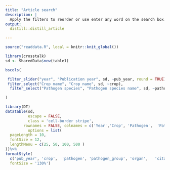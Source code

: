```yaml
---
title: "Article search"
description: |
  Apply the filters to reorder or use enter any word on the search box. The link icon will direct you to the publiser website to get the full article.
output:
  distill::distill_article

---
```



```r
source("readdata.R", local = knitr::knit_global())
```


```r
library(crosstalk)
sd <- SharedData$new(table1)
```


```r
bscols(

 filter_slider("year", "Publication year", sd, ~pub_year, round = TRUE),
 filter_select("Crop name", "Crop name", sd, ~crop),
  filter_select("Pathogen species", "Pathogen species name", sd, ~pathogen)

)

```


```r
library(DT)
datatable(sd, 
          escape = FALSE,
          class = 'cell-border stripe',
        rownames = FALSE, colnames = c('Year','Crop', 'Pathogen',  'Pathogen group', 'Organ', 'citation', 'Ref'), 
          options = list(
  pageLength = 10,
  fontSize = 12,
  lengthMenu = c(25, 50, 100, 500 )
))%>%
formatStyle(
  c('pub_year', 'crop',  'pathogen', 'pathogen_group', 'organ',   'citation', 'weblink'),
  fontSize = '130%')

```




